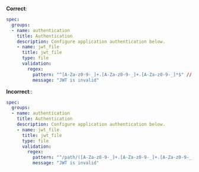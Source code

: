 **Correct**:

```yaml
spec:
  groups:
  - name: authentication
    title: Authentication
    description: Configure application authentication below.
    - name: jwt_file
      title: jwt_file
      type: file
      validation:
        regex:
          pattern: "^[A-Za-z0-9-_]+.[A-Za-z0-9-_]+.[A-Za-z0-9-_]*$" // valid RE2 regular expression
          message: "JWT is invalid"
```

**Incorrect**::

```yaml
spec:
  groups:
  - name: authentication
    title: Authentication
    description: Configure application authentication below.
    - name: jwt_file
      title: jwt_file
      type: file
      validation:
        regex:
          pattern: "^/path/([A-Za-z0-9-_]+.[A-Za-z0-9-_]+.[A-Za-z0-9-_]*$" // invalid RE2 regular expression
          message: "JWT is invalid"
```
